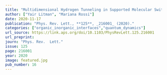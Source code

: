```yaml
---
title: "Multidimensional Hydrogen Tunneling in Supported Molecular Switches: The Role   of Surface Interactions"
author: ["Yair Litman", "Mariana Rossi"]
date: 2020-11-17
publication: "Phys. Rev. Lett., **125**, _216001_ (2020)."
categories: ["organic_inorganic_interfaces","quantum_dynamics"]
url_source: https://link.aps.org/doi/10.1103/PhysRevLett.125.216001
url_preprint: 
journ: "Phys. Rev.  Lett."
issue: 125
page: 216001
year: 2020
image: featured.jpg
pub_number: 16
---
```

